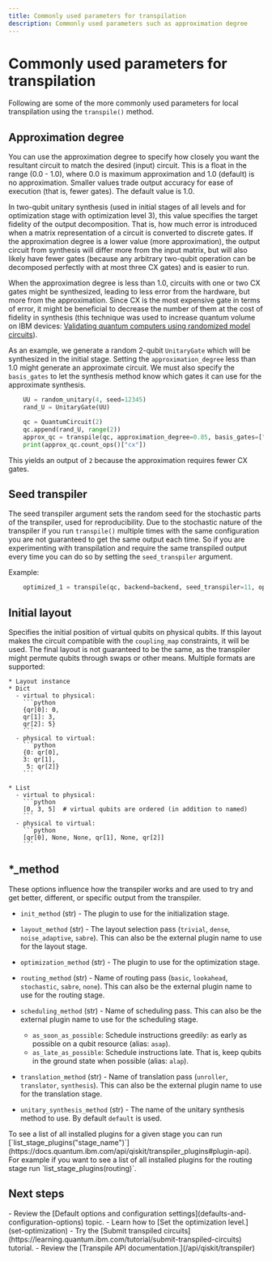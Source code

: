 ```yaml
---
title: Commonly used parameters for transpilation
description: Commonly used parameters such as approximation degree
---
```


# Commonly used parameters for transpilation

Following are some of the more commonly used parameters for local transpilation using the `transpile()` method.

<span id="approx-degree"></span>
## Approximation degree

You can use the approximation degree to specify how closely you want the resultant circuit to match the desired (input) circuit.  This is a float in the range (0.0 - 1.0), where 0.0 is maximum approximation and 1.0 (default) is no approximation. Smaller values trade output accuracy for ease of execution (that is, fewer gates).  The default value is 1.0.

In two-qubit unitary synthesis (used in initial stages of all levels and for optimization stage with optimization level 3), this value specifies the target fidelity of the output decomposition. That is, how much error is introduced when a matrix representation of a circuit is converted to discrete gates. If the approximation degree is a lower value (more approximation), the output circuit from synthesis will differ more from the input matrix, but will also likely have fewer gates (because any arbitrary two-qubit operation can be decomposed perfectly with at most three CX gates) and is easier to run. 

When the approximation degree is less than 1.0, circuits with one or two CX gates might be synthesized, leading to less error from the hardware, but more from the approximation. Since CX is the most expensive gate in terms of error, it might be beneficial to decrease the number of them at the cost of fidelity in synthesis (this technique was used to increase quantum volume on IBM devices: [Validating quantum computers using randomized model circuits](https://arxiv.org/abs/1811.12926)). 

As an example, we generate a random 2-qubit `UnitaryGate` which will be synthesized in the initial stage. Setting the `approximation_degree` less than 1.0 might generate an approximate circuit. We must also specify the `basis_gates` to let the synthesis method know which gates it can use for the approximate synthesis.

```python
    UU = random_unitary(4, seed=12345)
    rand_U = UnitaryGate(UU)

    qc = QuantumCircuit(2)
    qc.append(rand_U, range(2))
    approx_qc = transpile(qc, approximation_degree=0.85, basis_gates=["sx", "rz", "cx"])
    print(approx_qc.count_ops()["cx"])
```

This yields an output of `2` because the approximation requires fewer CX gates.

<span id="seed"></span>
## Seed transpiler

The seed transpiler argument sets the random seed for the stochastic parts of the transpiler, used for reproducibility. Due to the stochastic nature of the transpiler if you run `transpile()` multiple times with the same configuration you are not guaranteed to get the same output each time. So if you are experimenting with transpilation and require the same transpiled output every time you can do so by setting the `seed_transpiler` argument.

Example:

```python
    optimized_1 = transpile(qc, backend=backend, seed_transpiler=11, optimization_level=1)
```

<span id="init-layout"></span>
## Initial layout

Specifies the initial position of virtual qubits on physical qubits. If this layout makes the circuit compatible with the `coupling_map` constraints, it will be used. The final layout is not guaranteed to be the same, as the transpiler might permute qubits through swaps or other means. Multiple formats are supported:

````
* Layout instance
* Dict 
  - virtual to physical:
    ```python
    {qr[0]: 0,
    qr[1]: 3,
    qr[2]: 5}
    ```
  - physical to virtual:
    ```python
    {0: qr[0],
    3: qr[1],
     5: qr[2]}
    ```

* List
  - virtual to physical:
    ```python
    [0, 3, 5]  # virtual qubits are ordered (in addition to named)
    ```
  - physical to virtual:
    ```python
    [qr[0], None, None, qr[1], None, qr[2]]
    ```
````

<span id="xx-method"></span>
## *_method

These options influence how the transpiler works and are used to try and get better, different, or specific output from the transpiler.

-   `init_method` (str) - The plugin to use for the initialization stage. 

-   `layout_method` (str) - The layout selection pass (`trivial`, `dense`, `noise_adaptive`, `sabre`). This can also be the external plugin name to use for the layout stage. 

-   `optimization_method` (str) - The plugin to use for the optimization stage. 

-   `routing_method` (str) - Name of routing pass (`basic`, `lookahead`, `stochastic`, `sabre`, `none`). This can also be the external plugin name to use for the routing stage.

-   `scheduling_method` (str) - Name of scheduling pass. This can also be the external plugin name to use for the scheduling stage. 
    -   `as_soon_as_possible`: Schedule instructions greedily: as early as possible on a qubit resource (alias: `asap`).
    -   `as_late_as_possible`: Schedule instructions late.  That is, keep qubits in the ground state when possible (alias: `alap`).

-   `translation_method` (str) - Name of translation pass (`unroller`, `translator`, `synthesis`). This can also be the external plugin name to use for the translation stage. 

-   `unitary_synthesis_method` (str) - The name of the unitary synthesis method to use. By default `default` is used. 

<Admonition>
  To see a list of all installed plugins for a given stage you can run [`list_stage_plugins("stage_name")`](https://docs.quantum.ibm.com/api/qiskit/transpiler_plugins#plugin-api). For example if you want to see a list of all installed plugins for the routing stage run `list_stage_plugins(routing)`.
</Admonition>

## Next steps

<Admonition type="tip" title="Recommendation">
    - Review the [Default options and configuration settings](defaults-and-configuration-options) topic.
    - Learn how to [Set the optimization level.](set-optimization)
    - Try the [Submit transpiled circuits](https://learning.quantum.ibm.com/tutorial/submit-transpiled-circuits) tutorial.
    - Review the [Transpile API documentation.](/api/qiskit/transpiler)

</Admonition>

